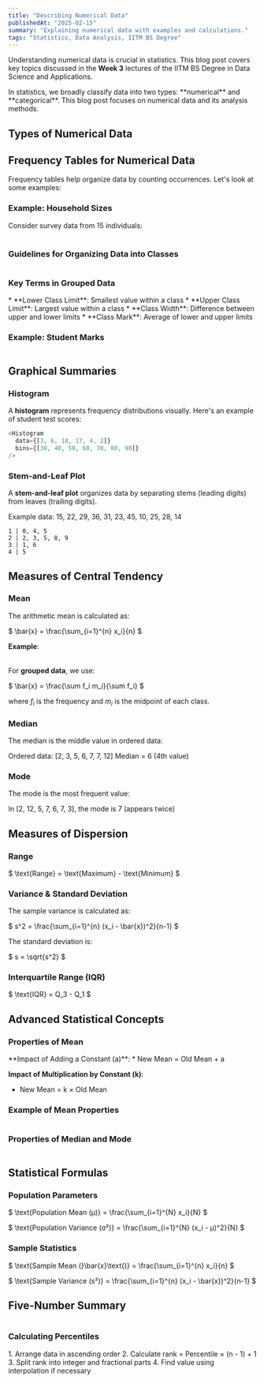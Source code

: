 ```yaml
---
title: "Describing Numerical Data"
publishedAt: "2025-02-15"
summary: "Explaining numerical data with examples and calculations."
tags: "Statistics, Data Analysis, IITM BS Degree"
---
```


Understanding numerical data is crucial in statistics. This blog post covers key topics discussed in the **Week 3** lectures of the IITM BS Degree in Data Science and Applications.

<Callout emoji="📚">
In statistics, we broadly classify data into two types: **numerical** and **categorical**. This blog post focuses on numerical data and its analysis methods.
</Callout>

## Types of Numerical Data

<Table
  data={{
    headers: ["Type", "Description", "Example"],
    rows: [
      ["Discrete", "Countable values with gaps", "Number of children"],
      ["Continuous", "Any value within a range", "Height, Weight"],
    ],
  }}
/>

## Frequency Tables for Numerical Data

Frequency tables help organize data by counting occurrences. Let's look at some examples:

### Example: Household Sizes

Consider survey data from 15 individuals:

<Table
  data={{
    headers: ["Household Size", "Frequency", "Relative Frequency"],
    rows: [
      ["1", "2", "0.13"],
      ["2", "3", "0.20"],
      ["3", "5", "0.33"],
      ["4", "4", "0.27"],
      ["5", "1", "0.07"],
    ],
  }}
/>

### Guidelines for Organizing Data into Classes

<Table
  data={{
    headers: ["Guideline", "Description"],
    rows: [
      ["Number of Classes", "Choose between 5-20 classes"],
      ["Mutual Exclusivity", "Each observation belongs to one class only"],
      ["Equal Length", "Use class intervals of equal length"],
    ],
  }}
/>

### Key Terms in Grouped Data

<Callout emoji="📝">
* **Lower Class Limit**: Smallest value within a class
* **Upper Class Limit**: Largest value within a class
* **Class Width**: Difference between upper and lower limits
* **Class Mark**: Average of lower and upper limits
</Callout>

### Example: Student Marks

<Table
  data={{
    headers: ["Class Interval", "Frequency", "Midpoint"],
    rows: [
      ["30-40", "3", "35"],
      ["40-50", "6", "45"],
      ["50-60", "18", "55"],
      ["60-70", "17", "65"],
      ["70-80", "4", "75"],
      ["80-90", "2", "85"],
    ],
  }}
/>

## Graphical Summaries

### Histogram

A **histogram** represents frequency distributions visually. Here's an example of student test scores:

```javascript
<Histogram 
  data={[3, 6, 18, 17, 4, 2]} 
  bins={[30, 40, 50, 60, 70, 80, 90]} 
/>
```

### Stem-and-Leaf Plot

A **stem-and-leaf plot** organizes data by separating stems (leading digits) from leaves (trailing digits).

<Callout emoji="🔢">
Example data: 15, 22, 29, 36, 31, 23, 45, 10, 25, 28, 14

```
1 | 0, 4, 5
2 | 2, 3, 5, 8, 9
3 | 1, 6
4 | 5
```
</Callout>

## Measures of Central Tendency

### Mean

The arithmetic mean is calculated as:

$
\bar{x} = \frac{\sum_{i=1}^{n} x_i}{n}
$

**Example**:

<Table
  data={{
    headers: ["Data", "Calculation", "Result"],
    rows: [
      ["[2, 12, 5, 7, 6, 7, 3]", "(2 + 12 + 5 + 7 + 6 + 7 + 3) ÷ 7", "6"],
    ],
  }}
/>

For **grouped data**, we use:

$
\bar{x} = \frac{\sum f_i m_i}{\sum f_i}
$

where $f_i$ is the frequency and $m_i$ is the midpoint of each class.

### Median

The median is the middle value in ordered data:

<Callout emoji="📊">
Ordered data: [2, 3, 5, 6, 7, 7, 12]
Median = 6 (4th value)
</Callout>

### Mode

The mode is the most frequent value:

<Callout emoji="🔢">
In [2, 12, 5, 7, 6, 7, 3], the mode is 7 (appears twice)
</Callout>

## Measures of Dispersion

### Range

$
\text{Range} = \text{Maximum} - \text{Minimum}
$

### Variance & Standard Deviation

The sample variance is calculated as:

$
s^2 = \frac{\sum_{i=1}^{n} (x_i - \bar{x})^2}{n-1}
$

The standard deviation is:

$
s = \sqrt{s^2}
$

### Interquartile Range (IQR)

$
\text{IQR} = Q_3 - Q_1
$

## Advanced Statistical Concepts

### Properties of Mean

<Callout emoji="🔢">
**Impact of Adding a Constant (a)**:
* New Mean = Old Mean + a

**Impact of Multiplication by Constant (k)**:
* New Mean = k × Old Mean
</Callout>

### Example of Mean Properties

<Table
  data={{
    headers: ["Original Data", "Add 5", "Multiply by 0.4"],
    rows: [
      ["68, 79, 38", "73, 84, 43", "27.2, 31.6, 15.2"],
      ["Mean: 59", "Mean: 64", "Mean: 23.6"],
    ],
  }}
/>

### Properties of Median and Mode

<Table
  data={{
    headers: ["Measure", "Adding Constant (a)", "Multiplying by Constant (k)"],
    rows: [
      ["Median", "New Median = Old Median + a", "New Median = k × Old Median"],
      ["Mode", "New Mode = Old Mode + a", "New Mode = k × Old Mode"],
    ],
  }}
/>

## Statistical Formulas

### Population Parameters

$
\text{Population Mean (µ)} = \frac{\sum_{i=1}^{N} x_i}{N}
$

$
\text{Population Variance (σ²)} = \frac{\sum_{i=1}^{N} (x_i - µ)^2}{N}
$

### Sample Statistics

$
\text{Sample Mean (}\bar{x}\text{)} = \frac{\sum_{i=1}^{n} x_i}{n}
$

$
\text{Sample Variance (s²)} = \frac{\sum_{i=1}^{n} (x_i - \bar{x})^2}{n-1}
$

## Five-Number Summary

<Table
  data={{
    headers: ["Statistic", "Description"],
    rows: [
      ["Minimum", "Smallest value in dataset"],
      ["Q1", "25th percentile"],
      ["Median (Q2)", "50th percentile"],
      ["Q3", "75th percentile"],
      ["Maximum", "Largest value in dataset"],
    ],
  }}
/>

### Calculating Percentiles

<Callout emoji="📊">
1. Arrange data in ascending order
2. Calculate rank = Percentile × (n - 1) + 1
3. Split rank into integer and fractional parts
4. Find value using interpolation if necessary
</Callout>

